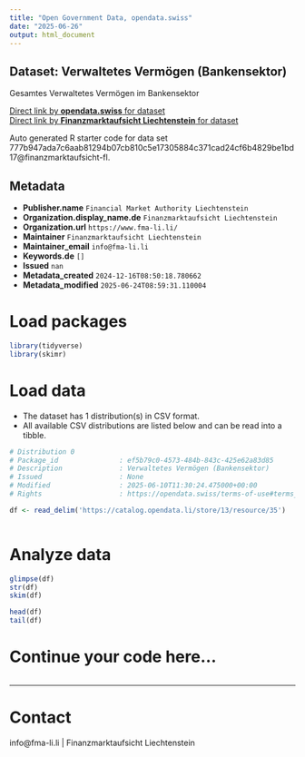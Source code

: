 ```yaml
---
title: "Open Government Data, opendata.swiss"
date: "2025-06-26"
output: html_document
---
```


## Dataset: Verwaltetes Vermögen (Bankensektor)

Gesamtes Verwaltetes Vermögen im Bankensektor

[Direct link by **opendata.swiss** for dataset](https://opendata.swiss/de/dataset/verwaltetes-vermogen-bankensektor)<br>
[Direct link by **Finanzmarktaufsicht Liechtenstein** for dataset]()

Auto generated R starter code for data set 777b947ada7c6aab81294b07cb810c5e17305884c371cad24cf6b4829be1bd17@finanzmarktaufsicht-fl.

## Metadata

- **Publisher.name** `Financial Market Authority Liechtenstein`
- **Organization.display_name.de** `Finanzmarktaufsicht Liechtenstein`
- **Organization.url** `https://www.fma-li.li/`
- **Maintainer** `Finanzmarktaufsicht Liechtenstein`
- **Maintainer_email** `info@fma-li.li`
- **Keywords.de** `[]`
- **Issued** `nan`
- **Metadata_created** `2024-12-16T08:50:18.780662`
- **Metadata_modified** `2025-06-24T08:59:31.110004`


# Load packages

```r

library(tidyverse)
library(skimr)

```

# Load data

-   The dataset has 1 distribution(s) in CSV format.
-   All available CSV distributions are listed below and can be read into a tibble.

```r

# Distribution 0
# Package_id               : ef5b79c0-4573-484b-843c-425e62a83d85
# Description              : Verwaltetes Vermögen (Bankensektor)
# Issued                   : None
# Modified                 : 2025-06-10T11:30:24.475000+00:00
# Rights                   : https://opendata.swiss/terms-of-use#terms_by

df <- read_delim('https://catalog.opendata.li/store/13/resource/35')



```

# Analyze data

```r

glimpse(df)
str(df)
skim(df)

head(df)
tail(df)

```

# Continue your code here...

```r

```

------------------------------------------------------------------------

# Contact

info@fma-li.li | Finanzmarktaufsicht Liechtenstein

